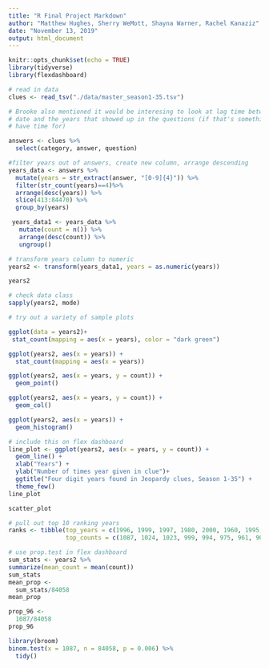 ```yaml
---
title: "R Final Project Markdown"
author: "Matthew Hughes, Sherry WeMott, Shayna Warner, Rachel Kanaziz"
date: "November 13, 2019"
output: html_document
---
```


```r
knitr::opts_chunk$set(echo = TRUE)
library(tidyverse)
library(flexdashboard)
```

```r
# read in data
clues <- read_tsv("./data/master_season1-35.tsv")
```


```r

# Brooke also mentioned it would be interesing to look at lag time between air  
# date and the years that showed up in the questions (if that's something we 
# have time for)

answers <- clues %>% 
  select(category, answer, question)

#filter years out of answers, create new column, arrange descending
years_data <- answers %>% 
  mutate(years = str_extract(answer, "[0-9]{4}")) %>%
  filter(str_count(years)==4)%>% 
  arrange(desc(years)) %>% 
  slice(413:84470) %>% 
  group_by(years) 

 years_data1 <- years_data %>% 
   mutate(count = n()) %>% 
   arrange(desc(count)) %>% 
   ungroup()


```


```r
# transform years column to numeric
years2 <- transform(years_data1, years = as.numeric(years))

years2

# check data class
sapply(years2, mode)

```


```r
# try out a variety of sample plots 

ggplot(data = years2)+
 stat_count(mapping = aes(x = years), color = "dark green")

ggplot(years2, aes(x = years)) +
  stat_count(mapping = aes(x = years))

ggplot(years2, aes(x = years, y = count)) +
  geom_point()

ggplot(years2, aes(x = years, y = count)) +
  geom_col()

ggplot(years2, aes(x = years)) +
  geom_histogram()

# include this on flex dashboard
line_plot <- ggplot(years2, aes(x = years, y = count)) +
  geom_line() +
  xlab("Years") +
  ylab("Number of times year given in clue")+
  ggtitle("Four digit years found in Jeopardy clues, Season 1-35") +
  theme_few()
line_plot

scatter_plot
```  

```r
# pull out top 10 ranking years
ranks <- tibble(top_years = c(1996, 1999, 1997, 1980, 2000, 1960, 1995, 1990, 1998, 1970), 
                top_counts = c(1087, 1024, 1023, 999, 994, 975, 961, 906, 891, 868))
```

```r
# use prop.test in flex dashboard
sum_stats <- years2 %>% 
summarize(mean_count = mean(count))
sum_stats
mean_prop <- 
  sum_stats/84058
mean_prop  

prop_96 <-
  1087/84058 
prop_96

library(broom)
binom.test(x = 1087, n = 84058, p = 0.006) %>% 
  tidy()
```


